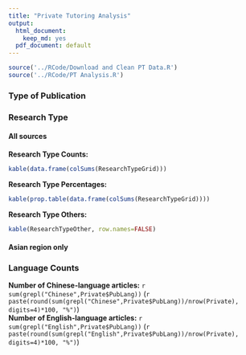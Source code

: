 ```yaml
---
title: "Private Tutoring Analysis"
output:
  html_document:
    keep_md: yes
  pdf_document: default
---
```



```r
source('../RCode/Download and Clean PT Data.R')
source('../RCode/PT Analysis.R')
```

### Type of Publication



### Research Type

#### All sources

**Research Type Counts:**

```r
kable(data.frame(colSums(ResearchTypeGrid)))
```

**Research Type Percentages:**

```r
kable(prop.table(data.frame(colSums(ResearchTypeGrid))))
```

**Research Type Others:** 

```r
kable(ResearchTypeOther, row.names=FALSE)
```

#### Asian region only

### Language Counts

**Number of Chinese-language articles:** `r sum(grepl("Chinese",Private$PubLang))` (`r paste(round(sum(grepl("Chinese",Private$PubLang))/nrow(Private), digits=4)*100, "%")`)  
**Number of English-language articles:** `r sum(grepl("English",Private$PubLang))` (`r paste(round(sum(grepl("English",Private$PubLang))/nrow(Private), digits=4)*100, "%")`)